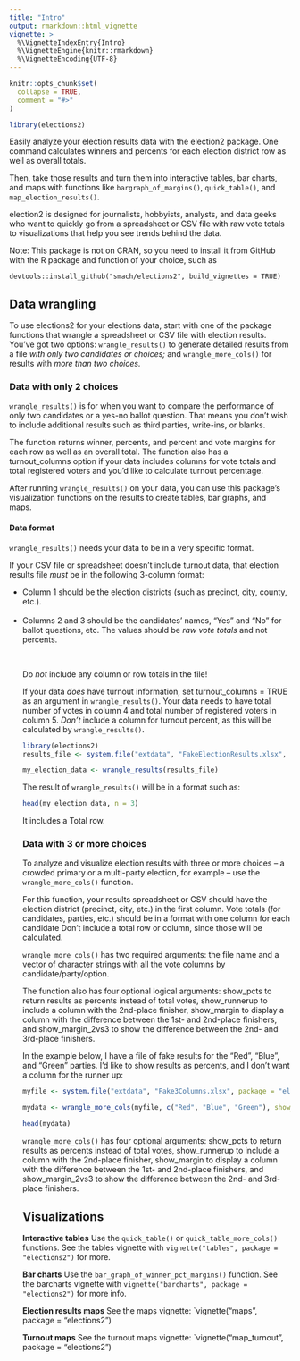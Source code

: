 ```yaml
---
title: "Intro"
output: rmarkdown::html_vignette
vignette: >
  %\VignetteIndexEntry{Intro}
  %\VignetteEngine{knitr::rmarkdown}
  %\VignetteEncoding{UTF-8}
---
```


```r
knitr::opts_chunk$set(
  collapse = TRUE,
  comment = "#>"
)
```

```r
library(elections2)
```

Easily analyze your election results data with the election2 package. One command calculates winners and percents for each election district row as well as overall totals.

Then, take those results and turn them into interactive tables, bar charts, and maps with functions like `bargraph_of_margins()`, `quick_table()`, and `map_election_results()`.

election2 is designed for journalists, hobbyists, analysts, and data geeks who want to quickly go from a spreadsheet or CSV file with raw vote totals to visualizations that help you see trends behind the data.

Note: This package is not on CRAN, so you need to install it from GitHub with the R package and function of your choice, such as

`devtools::install_github("smach/elections2", build_vignettes = TRUE)`


## Data wrangling

To use elections2 for your elections data, start with one of the package functions that wrangle a spreadsheet or CSV file with election results. You've got two options: `wrangle_results()` to generate detailed results from a file _with only two candidates or choices;_ and `wrangle_more_cols()` for results with _more than two choices._

### Data with only 2 choices

`wrangle_results()` is for when you want to compare the performance of only two candidates or a yes-no ballot question. That means you don't wish to include additional results such as third parties, write-ins, or blanks.

The function returns winner, percents, and percent and vote margins  for each row as well as an overall total. The function also has a turnout_columns option if your data includes columns for vote totals and total registered voters and you'd like to calculate turnout percentage.

After running `wrangle_results()` on your data, you can use this package's visualization functions on the results to create tables, bar graphs, and maps.

#### Data format

`wrangle_results()` needs your data to be in a very specific format.

If your CSV file or spreadsheet doesn't include turnout data, that election results file _must_ be in the following 3-column format:

<ul><li>Column 1 should be the election districts (such as precinct, city, county, etc.).</li><br />
<li>Columns 2 and 3 should be the candidates' names, "Yes" and "No" for ballot questions, etc. The values should be _raw vote totals_ and not percents.</li></br />

Do _not_ include any column or row totals in the file!

If your data _does_ have turnout information, set turnout_columns = TRUE as an argument in `wrangle_results()`. Your data needs to have total number of votes in column 4 and total number of registered voters in column 5. _Don't_ include a column for turnout percent, as this will be calculated by `wrangle_results()`.

```r
library(elections2)
results_file <- system.file("extdata", "FakeElectionResults.xlsx", package = "elections2")

my_election_data <- wrangle_results(results_file)

```


The result of `wrangle_results()` will be in a format such as:

```r
head(my_election_data, n = 3)

```

It includes a Total row. 

### Data with 3 or more choices

To analyze and visualize election results with three or more choices -- a crowded primary or a multi-party election, for example -- use the `wrangle_more_cols()` function. 

For this function, your results spreadsheet or CSV should have the election district (precinct, city, etc.) in the first column. Vote totals (for candidates, parties, etc.) should be in a format with one column for each candidate Don't include a total row or column, since those will be calculated.

`wrangle_more_cols()` has two required arguments: the file name and a vector of character strings with all the vote columns by candidate/party/option. 

The function also has four optional logical arguments: show_pcts to return results as percents instead of total votes, show_runnerup to include a column with the 2nd-place finisher, show_margin to display a column with the difference between the 1st- and 2nd-place finishers, and show_margin_2vs3 to show the difference between the 2nd- and 3rd-place finishers. 

In the example below, I have a file of fake results for the "Red", "Blue", and "Green" parties. I'd like to show results as percents, and I don't want a column for the runner up:

```r
myfile <- system.file("extdata", "Fake3Columns.xlsx", package = "elections2")

mydata <- wrangle_more_cols(myfile, c("Red", "Blue", "Green"), show_pcts = TRUE, show_runnerup = FALSE)

head(mydata)

```

`wrangle_more_cols()` has four optional arguments: show_pcts to return results as percents instead of total votes, show_runnerup to include a column with the 2nd-place finisher, show_margin to display a column with the difference between the 1st- and 2nd-place finishers, and show_margin_2vs3 to show the difference between the 2nd- and 3rd-place finishers. 


## Visualizations

**Interactive tables** Use the `quick_table()` or `quick_table_more_cols()` functions. See the tables vignette with `vignette("tables", package = "elections2")` for more.

**Bar charts** Use the `bar_graph_of_winner_pct_margins()` function. See the barcharts vignette with `vignette("barcharts", package = "elections2")` for more info.

**Election results maps** See the maps vignette: `vignette("maps", package = "elections2")

**Turnout maps** See the turnout maps vignette: `vignette("map_turnout", package = "elections2")




